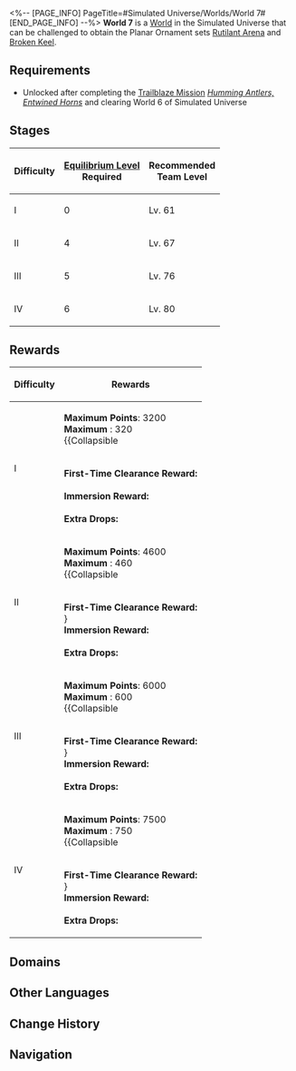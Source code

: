 <%-- [PAGE_INFO]
PageTitle=#Simulated Universe/Worlds/World 7#
[END_PAGE_INFO] --%>
{{Domain Infobox
|title         = World 7
|image         = Simulated Universe World 7.png
|type          = Simulated Universe
|type2         = World
|mechanism     = 
|boss          = Abundant Ebon Deer (Complete)
|requiredEL    = 4/5/6
|recLevel      = 61/67/76/80
|recTypes      = Fire,Ice,Quantum
|cost          = 40
|drops         = Rutilant Arena; Broken Keel
|drops_delim   = ;
|rewards       = 
}}
'''World 7''' is a [[Simulated Universe/Worlds#Worlds|World]] in the Simulated Universe that can be challenged to obtain the Planar Ornament sets [[Rutilant Arena]] and [[Broken Keel]].

==Requirements==
* Unlocked after completing the [[Trailblaze Mission]] ''[[Humming Antlers, Entwined Horns]]'' and clearing World 6 of Simulated Universe

==Stages==
{| class="article-table"
! Difficulty !! [[Equilibrium Level]]<br />Required !! Recommended<br />Team Level
|-
| I || 0 || Lv. 61
|-
| II || 4 || Lv. 67
|-
| III || 5 || Lv. 76
|-
| IV || 6 || Lv. 80
|}

==Rewards==
{| class="wikitable"
! Difficulty !! Rewards
|-
| rowspan=2 | I
|
'''Maximum Points''': 3200<br />
'''Maximum {{Item|Ability Point|20|text=Ability Points}}''': 320<br />
{{Collapsible
|{{SU Partial Point Rewards|3200}}
|Partial Rewards
|collapsed=1
}}
|-
|
'''First-Time Clearance Reward:'''<br />{{Card List|Trailblaze EXP*600; Stellar Jade*120; Herta Bond*2; Herta*1}}<br />
'''Immersion Reward:'''<br/>{{Card List|1=Trailblaze EXP*200; Rutilant Arena*1 { rarity = 5 }; Broken Keel*1 { rarity = 5 }; Rutilant Arena*1 { rarity = 4 }; Broken Keel*1 { rarity = 4 }; Rutilant Arena*1 { rarity = 3 }; Broken Keel*1 { rarity = 3 }; Credit*1|mini=1}}<br />
'''Extra Drops:'''<br />{{Card List|Glimmering Core*1; Usurper's Scheme*1; Silvermane Insignia*1; Ancient Spindle*1; Immortal Aeroblossom*1; Artifex's Cogwheel*1; Dream Flow Valve*1; Fragments of Impression*1; Lost Lightdust*1; Credit*1|mini=1}}
|-
| rowspan=2 | II
|
'''Maximum Points''': 4600<br />
'''Maximum {{Item|Ability Point|20|text=Ability Points}}''': 460<br />
{{Collapsible
|{{SU Partial Point Rewards|4600}}
|Partial Rewards
|collapsed=1
}}
|-
|
'''First-Time Clearance Reward:'''<br />{{Card List|1=Trailblaze EXP*200; Stellar Jade*60; Taikiyan Laser Stadium*1 { rarity = 5 }; Taikiyan's Arclight Race Track*1 { rarity = 5 }}}<br />
'''Immersion Reward:'''<br/>{{Card List|1=Trailblaze EXP*200; Rutilant Arena*1 { rarity = 5 }; Broken Keel*1 { rarity = 5 }; Rutilant Arena*1 { rarity = 4 }; Broken Keel*1 { rarity = 4 }; Rutilant Arena*1 { rarity = 3 }; Broken Keel*1 { rarity = 3 }; Credit*1|mini=1}}<br />
'''Extra Drops:'''<br />{{Card List|Squirming Core*1; Conqueror's Will*1; Silvermane Medal*1; Ancient Engine*1; Immortal Lumintwig*1; Artifex's Gyreheart*1; Dream Making Engine*1; Shards of Desires*1; Lost Lightdust*1; Credit*1|mini=1}}
|-
| rowspan=2 | III
|
'''Maximum Points''': 6000<br />
'''Maximum {{Item|Ability Point|20|text=Ability Points}}''': 600<br />
{{Collapsible
|{{SU Partial Point Rewards|6000}}
|Partial Rewards
|collapsed=1
}}
|-
|
'''First-Time Clearance Reward:'''<br />{{Card List|1=Trailblaze EXP*200; Stellar Jade*60; Insumousu's Whalefall Ship*1 { rarity = 5 }; Insumousu's Frayed Hawser*1 { rarity = 5 }}}<br />
'''Immersion Reward:'''<br/>{{Card List|1=Trailblaze EXP*200; Rutilant Arena*1 { rarity = 5 }; Broken Keel*1 { rarity = 5 }; Rutilant Arena*1 { rarity = 4 }; Broken Keel*1 { rarity = 4 }; Rutilant Arena*1 { rarity = 3 }; Broken Keel*1 { rarity = 3 }; Credit*1|mini=1}}<br />
'''Extra Drops:'''<br />{{Card List|Squirming Core*1; Conqueror's Will*1; Silvermane Medal*1; Ancient Engine*1; Immortal Lumintwig*1; Artifex's Gyreheart*1; Dream Making Engine*1; Shards of Desires*1; Lost Lightdust*1; Credit*1|mini=1}}
|-
| rowspan=2 | IV
|
'''Maximum Points''': 7500<br />
'''Maximum {{Item|Ability Point|20|text=Ability Points}}''': 750<br />
{{Collapsible
|{{SU Partial Point Rewards|7500}}
|Partial Rewards
|collapsed=1
}}
|-
|
'''First-Time Clearance Reward:'''<br />{{Card List|1=Trailblaze EXP*200; Stellar Jade*60; Taikiyan Laser Stadium*1 { rarity = 5 }; Taikiyan's Arclight Race Track*1 { rarity = 5 }}}<br />
'''Immersion Reward:'''<br/>{{Card List|1=Trailblaze EXP*200; Rutilant Arena*1 { rarity = 5 }; Broken Keel*1 { rarity = 5 }; Rutilant Arena*1 { rarity = 4 }; Broken Keel*1 { rarity = 4 }; Credit*1|mini=1}}<br />
'''Extra Drops:'''<br />{{Card List|Squirming Core*1; Conqueror's Will*1; Silvermane Medal*1; Ancient Engine*1; Immortal Lumintwig*1; Artifex's Gyreheart*1; Dream Making Engine*1; Shards of Desires*1; Lost Lightdust*1; Credit*1|mini=1}}
|}

==Domains==
{{Tabber
|Difficulty I
|
{{Table Wrapper
|class        = wikitable tdc1
|size         = 14;3
|header-1-1   = Number
|header-1-2   = Possible Domains
|header-1-3   = Possible Enemies
|cell-2-1     = 1
|cell-2-2     = {{SU Domain Card|Combat|57}}
|cell-3-1     = 2
|cell-3-2     = {{SU Domain Card|Combat;Occurrence|58}}
|cell-4-1     = 3
|cell-4-2     = {{SU Domain Card|Combat;Occurrence|59}}
|cell-5-1     = 4
|cell-5-2     = {{SU Domain Card|Elite|60}}
|cell-5-3     = {{Card List|Abundance Sprite: Malefic Ape;The Ascended;Blaze Out of Space;Stormbringer|amount=Lv. 60|type=Enemy|show_caption=1|delim=;}}
|cell-6-1     = 5
|cell-6-2     = {{SU Domain Card|Respite|60}}
|cell-7-1     = 6
|cell-7-2     = {{SU Domain Card|Combat|61}}
|cell-8-1     = 7
|cell-8-2     = {{SU Domain Card|Combat;Occurrence;Encounter|62}}
|cell-9-1     = 8
|cell-9-2     = {{SU Domain Card|Elite|63}}
|cell-9-3     = {{Card List|Silvermane Lieutenant (Bug);Aurumaton Gatekeeper (Bug);Disciples of Sanctus Medicus: Shape Shifter (Bug);Abundance Sprite: Malefic Ape (Bug);The Ascended (Bug);Blaze Out of Space (Bug);Stormbringer (Bug)|amount=Lv. 63|type=Enemy|show_caption=1|delim=;}}
|cell-10-1    = 9
|cell-10-2    = {{SU Domain Card|Respite|63}}
|cell-11-1    = 10
|cell-11-2    = {{SU Domain Card|Combat;Occurrence;Transaction|64}}
|cell-12-1    = 11
|cell-12-2    = {{SU Domain Card|Combat;Occurrence;Transaction;Encounter|65}}
|cell-13-1    = 12
|cell-13-2    = {{SU Domain Card|Respite|65}}
|cell-14-1    = 13
|cell-14-2    = {{SU Domain Card|Boss|66}}
|cell-14-3    = {{Card List|Abundant Ebon Deer (Complete)|amount=Lv. 66|type=Enemy|show_caption=1|delim=;}}
}}
|Difficulty II
|
{{Table Wrapper
|class        = wikitable tdc1
|size         = 14;3
|header-1-1   = Number
|header-1-2   = Possible Domains
|header-1-3   = Possible Enemies
|cell-2-1     = 1
|cell-2-2     = {{SU Domain Card|Combat|63}}
|cell-3-1     = 2
|cell-3-2     = {{SU Domain Card|Combat;Occurrence|64}}
|cell-4-1     = 3
|cell-4-2     = {{SU Domain Card|Combat;Occurrence|65}}
|cell-5-1     = 4
|cell-5-2     = {{SU Domain Card|Elite|66}}
|cell-5-3     = {{Card List|Abundance Sprite: Malefic Ape;The Ascended;Blaze Out of Space;Stormbringer|amount=Lv. 66|type=Enemy|show_caption=1|delim=;}}
|cell-6-1     = 5
|cell-6-2     = {{SU Domain Card|Respite|66}}
|cell-7-1     = 6
|cell-7-2     = {{SU Domain Card|Combat|67}}
|cell-8-1     = 7
|cell-8-2     = {{SU Domain Card|Combat;Occurrence;Encounter|68}}
|cell-9-1     = 8
|cell-9-2     = {{SU Domain Card|Elite|69}}
|cell-9-3     = {{Card List|Silvermane Lieutenant (Bug);Aurumaton Gatekeeper (Bug);Disciples of Sanctus Medicus: Shape Shifter (Bug);Abundance Sprite: Malefic Ape (Bug);The Ascended (Bug);Blaze Out of Space (Bug);Stormbringer (Bug)|amount=Lv. 69|type=Enemy|show_caption=1|delim=;}}
|cell-10-1    = 9
|cell-10-2    = {{SU Domain Card|Respite|69}}
|cell-11-1    = 10
|cell-11-2    = {{SU Domain Card|Combat;Occurrence;Transaction|70}}
|cell-12-1    = 11
|cell-12-2    = {{SU Domain Card|Combat;Occurrence;Transaction;Encounter|71}}
|cell-13-1    = 12
|cell-13-2    = {{SU Domain Card|Respite|71}}
|cell-14-1    = 13
|cell-14-2    = {{SU Domain Card|Boss|72}}
|cell-14-3    = {{Card List|Abundant Ebon Deer (Complete)|amount=Lv. 72|type=Enemy|show_caption=1|delim=;}}
}}
|Difficulty III
|
{{Table Wrapper
|class        = wikitable tdc1
|size         = 14;3
|header-1-1   = Number
|header-1-2   = Possible Domains
|header-1-3   = Possible Enemies
|cell-2-1     = 1
|cell-2-2     = {{SU Domain Card|Combat|72}}
|cell-3-1     = 2
|cell-3-2     = {{SU Domain Card|Combat;Occurrence|73}}
|cell-4-1     = 3
|cell-4-2     = {{SU Domain Card|Combat;Occurrence|74}}
|cell-5-1     = 4
|cell-5-2     = {{SU Domain Card|Elite|75}}
|cell-5-3     = {{Card List|Abundance Sprite: Malefic Ape;The Ascended;Blaze Out of Space;Stormbringer|amount=Lv. 75|type=Enemy|show_caption=1|delim=;}}
|cell-6-1     = 5
|cell-6-2     = {{SU Domain Card|Respite|75}}
|cell-7-1     = 6
|cell-7-2     = {{SU Domain Card|Combat|76}}
|cell-8-1     = 7
|cell-8-2     = {{SU Domain Card|Combat;Occurrence;Encounter|77}}
|cell-9-1     = 8
|cell-9-2     = {{SU Domain Card|Elite|78}}
|cell-9-3     = {{Card List|Silvermane Lieutenant (Bug);Aurumaton Gatekeeper (Bug);Disciples of Sanctus Medicus: Shape Shifter (Bug);Abundance Sprite: Malefic Ape (Bug);The Ascended (Bug);Blaze Out of Space (Bug);Stormbringer (Bug)|amount=Lv. 78|type=Enemy|show_caption=1|delim=;}}
|cell-10-1    = 9
|cell-10-2    = {{SU Domain Card|Respite|78}}
|cell-11-1    = 10
|cell-11-2    = {{SU Domain Card|Combat;Occurrence;Transaction|79}}
|cell-12-1    = 11
|cell-12-2    = {{SU Domain Card|Combat;Occurrence;Transaction;Encounter|80}}
|cell-13-1    = 12
|cell-13-2    = {{SU Domain Card|Respite|80}}
|cell-14-1    = 13
|cell-14-2    = {{SU Domain Card|Boss|81}}
|cell-14-3    = {{Card List|Abundant Ebon Deer (Complete)|amount=Lv. 81|type=Enemy|show_caption=1|delim=;}}
}}
|Difficulty IV
|
{{Table Wrapper
|class        = wikitable tdc1
|size         = 14;3
|header-1-1   = Number
|header-1-2   = Possible Domains
|header-1-3   = Possible Enemies
|cell-2-1     = 1
|cell-2-2     = {{SU Domain Card|Combat|81}}
|cell-3-1     = 2
|cell-3-2     = {{SU Domain Card|Combat;Occurrence|82}}
|cell-4-1     = 3
|cell-4-2     = {{SU Domain Card|Combat;Occurrence|83}}
|cell-5-1     = 4
|cell-5-2     = {{SU Domain Card|Elite|84}}
|cell-5-3     = {{Card List|Abundance Sprite: Malefic Ape;The Ascended;Blaze Out of Space;Stormbringer|amount=Lv. 84|type=Enemy|show_caption=1|delim=;}}
|cell-6-1     = 5
|cell-6-2     = {{SU Domain Card|Respite|84}}
|cell-7-1     = 6
|cell-7-2     = {{SU Domain Card|Combat|85}}
|cell-8-1     = 7
|cell-8-2     = {{SU Domain Card|Combat;Occurrence;Encounter|86}}
|cell-9-1     = 8
|cell-9-2     = {{SU Domain Card|Elite|87}}
|cell-9-3     = {{Card List|Silvermane Lieutenant (Bug);Aurumaton Gatekeeper (Bug);Disciples of Sanctus Medicus: Shape Shifter (Bug);Abundance Sprite: Malefic Ape (Bug);The Ascended (Bug);Blaze Out of Space (Bug);Stormbringer (Bug)|amount=Lv. 87|type=Enemy|show_caption=1|delim=;}}
|cell-10-1    = 9
|cell-10-2    = {{SU Domain Card|Respite|87}}
|cell-11-1    = 10
|cell-11-2    = {{SU Domain Card|Combat;Occurrence;Transaction|88}}
|cell-12-1    = 11
|cell-12-2    = {{SU Domain Card|Combat;Occurrence;Transaction;Encounter|89}}
|cell-13-1    = 12
|cell-13-2    = {{SU Domain Card|Respite|89}}
|cell-14-1    = 13
|cell-14-2    = {{SU Domain Card|Boss|90}}
|cell-14-3    = {{Card List|Abundant Ebon Deer (Complete)|amount=Lv. 90|type=Enemy|show_caption=1|delim=;}}
}}
}}

==Other Languages==
{{Other Languages
|en   = World 7
|zhs  = 第七世界
|zht  = 第七世界
|ja   = 第七世界
|ko   = 제7세계
|es   = Mundo 7
|fr   = Monde&nbsp;7
|ru   = Мир 7
|th   = โลก 7
|vi   = Thế Giới 7
|de   = Welt 7
|id   = Dunia 7
|pt   = Mundo 7
}}

==Change History==
{{Change History|1.2}}

==Navigation==
{{Domain Navbox}}